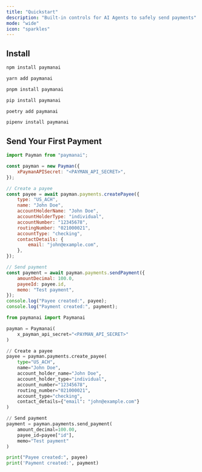 ```yaml
---
title: "Quickstart"
description: "Built-in controls for AI Agents to safely send payments"
mode: "wide"
icon: "sparkles"
---
```


## Install

<CodeGroup>

```bash npm
npm install paymanai
```

```bash yarn
yarn add paymanai
```

```bash pnpm
pnpm install paymanai
```

```bash pip
pip install paymanai
```

```bash poetry
poetry add paymanai
```

```bash pipenv
pipenv install paymanai
```

</CodeGroup>

## Send Your First Payment

<CodeGroup>

```javascript Node.js
import Payman from "paymanai";

const payman = new Payman({
	xPaymanAPISecret: "<PAYMAN_API_SECRET>",
});

// Create a payee
const payee = await payman.payments.createPayee({
	type: "US_ACH",
	name: "John Doe",
	accountHolderName: "John Doe",
	accountHolderType: "individual",
	accountNumber: "12345678",
	routingNumber: "021000021",
	accountType: "checking",
	contactDetails: {
		email: "john@example.com",
	},
});

// Send payment
const payment = await payman.payments.sendPayment({
	amountDecimal: 100.0,
	payeeId: payee.id,
	memo: "Test payment",
});
console.log("Payee created:", payee);
console.log("Payment created:", payment);
```

```python Python
from paymanai import Paymanai

payman = Paymanai(
    x_payman_api_secret="<PAYMAN_API_SECRET>"
)

// Create a payee
payee = payman.payments.create_payee(
    type="US_ACH",
    name="John Doe",
    account_holder_name="John Doe",
    account_holder_type="individual",
    account_number="12345678",
    routing_number="021000021",
    account_type="checking",
    contact_details={"email": "john@example.com"}
)

// Send payment
payment = payman.payments.send_payment(
    amount_decimal=100.00,
    payee_id=payee["id"],
    memo="Test payment"
)

print("Payee created:", payee)
print('Payment created:', payment)
```

</CodeGroup>
